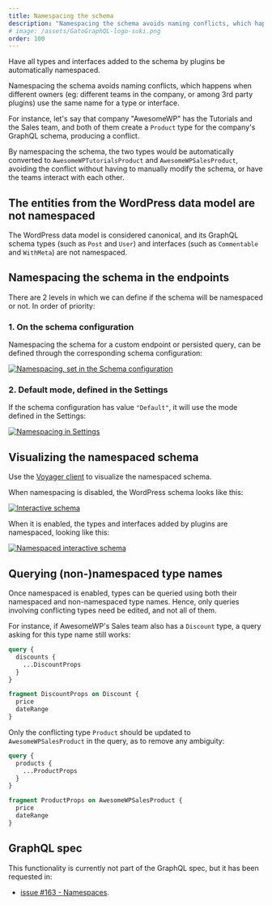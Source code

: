 ```yaml
---
title: Namespacing the schema
description: "Namespacing the schema avoids naming conflicts, which happens when different owners (eg: different teams in the company, or among 3rd party plugins) use the same name for a type or interface."
# image: /assets/GatoGraphQL-logo-suki.png
order: 100
---
```


Have all types and interfaces added to the schema by plugins be automatically namespaced.

Namespacing the schema avoids naming conflicts, which happens when different owners (eg: different teams in the company, or among 3rd party plugins) use the same name for a type or interface.

For instance, let's say that company "AwesomeWP" has the Tutorials and the Sales team, and both of them create a `Product` type for the company's GraphQL schema, producing a conflict.

By namespacing the schema, the two types would be automatically converted to `AwesomeWPTutorialsProduct` and `AwesomeWPSalesProduct`, avoiding the conflict without having to manually modify the schema, or have the teams interact with each other.

## The entities from the WordPress data model are not namespaced

The WordPress data model is considered canonical, and its GraphQL schema types (such as `Post` and `User`) and interfaces (such as `Commentable` and `WithMeta`) are not namespaced.

## Namespacing the schema in the endpoints

There are 2 levels in which we can define if the schema will be namespaced or not. In order of priority:

### 1. On the schema configuration

Namespacing the schema for a custom endpoint or persisted query, can be defined through the corresponding schema configuration:

<a href="/assets/guides/upstream/schema-configuration-namespacing.png" target="_blank">![Namespacing, set in the Schema configuration](/assets/guides/upstream/schema-configuration-namespacing.png "Namespacing, set in the Schema configuration")</a>

### 2. Default mode, defined in the Settings

If the schema configuration has value `"Default"`, it will use the mode defined in the Settings:

<div class="img-width-1024" markdown=1>

<a href="/assets/guides/upstream/settings-namespacing-default.png" target="_blank">![Namespacing in Settings](/assets/guides/upstream/settings-namespacing-default.png "Namespacing in Settings")</a>

</div>

## Visualizing the namespaced schema

Use the [Voyager client](../../intro/intro-to-the-voyager-client/) to visualize the namespaced schema.

When namespacing is disabled, the WordPress schema looks like this:

<a href="/assets/guides/upstream/normal-interactive-schema.png" target="_blank">![Interactive schema](/assets/guides/upstream/normal-interactive-schema.png "Interactive schema")</a>

When it is enabled, the types and interfaces added by plugins are namespaced, looking like this:

<a href="/assets/guides/upstream/namespaced-interactive-schema.png" target="_blank">![Namespaced interactive schema](/assets/guides/upstream/namespaced-interactive-schema.png "Namespaced interactive schema")</a>

## Querying (non-)namespaced type names

Once namespaced is enabled, types can be queried using both their namespaced and non-namespaced type names. Hence, only queries involving conflicting types need be edited, and not all of them.

For instance, if AwesomeWP's Sales team also has a `Discount` type, a query asking for this type name still works:

```graphql
query {
  discounts {
    ...DiscountProps
  }
}

fragment DiscountProps on Discount {
  price
  dateRange
}
```

Only the conflicting type `Product` should be updated to `AwesomeWPSalesProduct` in the query, as to remove any ambiguity:

```graphql
query {
  products {
    ...ProductProps
  }
}

fragment ProductProps on AwesomeWPSalesProduct {
  price
  dateRange
}
```

## GraphQL spec

This functionality is currently not part of the GraphQL spec, but it has been requested in:

- <a href="https://github.com/graphql/graphql-spec/issues/163" target="_blank">issue #163 - Namespaces</a>.
